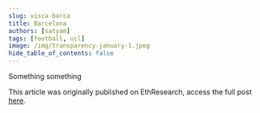 ```yaml
---
slug: visca-barca
title: Barcelona
authors: [satyam]
tags: [football, ucl]
image: /img/transparency-january-1.jpeg
hide_table_of_contents: false
---
```

Something something
<!--truncate-->
This article was originally published on EthResearch, access the full post [here](https://ethresear.ch/t/flashbots-frontrunning-the-mev-crisis/8251).